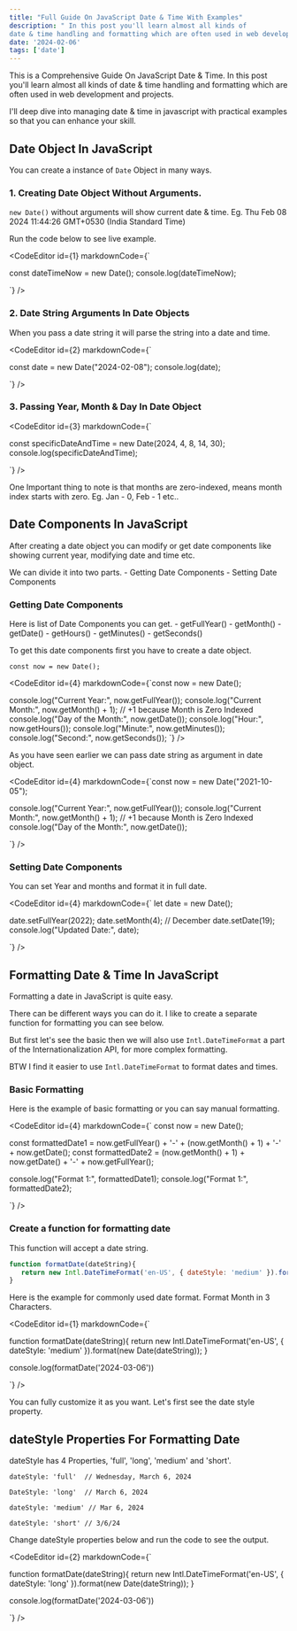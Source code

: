 ```yaml
---
title: "Full Guide On JavaScript Date & Time With Examples"
description: " In this post you'll learn almost all kinds of
date & time handling and formatting which are often used in web development and projects."
date: '2024-02-06'
tags: ['date']
---
```


This is a Comprehensive Guide On JavaScript Date & Time. In this post you'll learn almost all kinds of
date & time handling and formatting which are often used in web development and projects.

I'll deep dive into managing date & time in javascript with practical examples so that you can enhance your skill.

## Date Object In JavaScript

You can create a instance of `Date` Object in many ways.

### 1. Creating Date Object Without Arguments.

`new Date()` without arguments will show current date & time. Eg. Thu Feb 08 2024 11:44:26 GMT+0530 (India Standard Time)

Run the code below to see live example.

<CodeEditor id={1} markdownCode={`


const dateTimeNow = new Date();
console.log(dateTimeNow);


`} />

### 2. Date String Arguments In Date Objects

When you pass a date string it will parse the string into a date and time.

<CodeEditor id={2} markdownCode={`


const date = new Date("2024-02-08");
console.log(date); 


`} />

### 3. Passing Year, Month & Day In Date Object

<CodeEditor id={3} markdownCode={`


const specificDateAndTime = new Date(2024, 4, 8, 14, 30);
console.log(specificDateAndTime);


`} />

One Important thing to note is that months are zero-indexed, means month index starts with zero. Eg. Jan - 0, Feb - 1 etc..


## Date Components In JavaScript

After creating a date object you can modify or get date components like showing current year, modifying date and time etc.

We can divide it into two parts.
    - Getting Date Components
    - Setting Date Components

### Getting Date Components

Here is list of Date Components you can get.
    - getFullYear()
    - getMonth()
    - getDate()
    - getHours()
    - getMinutes()
    - getSeconds()

To get this date components first you have to create a date object.

`const now = new Date();`

<CodeEditor id={4} markdownCode={`const now = new Date();

console.log("Current Year:", now.getFullYear());
console.log("Current Month:", now.getMonth() + 1); // +1 because Month is Zero Indexed
console.log("Day of the Month:", now.getDate());
console.log("Hour:", now.getHours());
console.log("Minute:", now.getMinutes());
console.log("Second:", now.getSeconds());
`} />

As you have seen earlier we can pass date string as argument in date object. 


<CodeEditor id={4} markdownCode={`const now = new Date("2021-10-05");

console.log("Current Year:", now.getFullYear());
console.log("Current Month:", now.getMonth() + 1); // +1 because Month is Zero Indexed
console.log("Day of the Month:", now.getDate());

`} />

### Setting Date Components

You can set Year and months and format it in full date.

<CodeEditor id={4} markdownCode={`
let date = new Date();

date.setFullYear(2022);
date.setMonth(4); // December
date.setDate(19);
console.log("Updated Date:", date);

`} />

## Formatting Date & Time In JavaScript

Formatting a date in JavaScript is quite easy. 

There can be different ways you can do it. I like to create a separate function for formatting you can see below.

But first let's see the basic then we will also use `Intl.DateTimeFormat` a part of the Internationalization API, for more complex formatting.

BTW I find it easier to use `Intl.DateTimeFormat` to format dates and times.

### Basic Formatting 

Here is the example of basic formatting or you can say manual formatting. 

<CodeEditor id={4} markdownCode={`
const now = new Date();

const formattedDate1 = now.getFullYear() + '-' + (now.getMonth() + 1) + '-' + now.getDate();
const formattedDate2 = (now.getMonth() + 1) + now.getDate() + '-' + now.getFullYear();

console.log("Format 1:", formattedDate1);
console.log("Format 1:", formattedDate2);

`} />



### Create a function for formatting date

This function will accept a date string.

```javascript
function formatDate(dateString){
   return new Intl.DateTimeFormat('en-US', { dateStyle: 'medium' }).format(new Date(dateString));
}
```

Here is the example for commonly used date format. Format Month in 3 Characters.

<CodeEditor id={1} markdownCode={`

function formatDate(dateString){
    return new Intl.DateTimeFormat('en-US', { dateStyle: 'medium' }).format(new Date(dateString));
}

console.log(formatDate('2024-03-06'))

`} />

You can fully customize it as you want. Let's first see the date style property.

## dateStyle Properties For Formatting Date

dateStyle has 4 Properties, 'full', 'long', 'medium' and 'short'.

```
dateStyle: 'full'  // Wednesday, March 6, 2024

DateStyle: 'long'  // March 6, 2024

dateStyle: 'medium' // Mar 6, 2024

dateStyle: 'short' // 3/6/24
```

Change dateStyle properties below and run the code to see the output.

<CodeEditor id={2} markdownCode={`

function formatDate(dateString){
    return new Intl.DateTimeFormat('en-US', { dateStyle: 'long' }).format(new Date(dateString));
}

console.log(formatDate('2024-03-06'))

`} />

